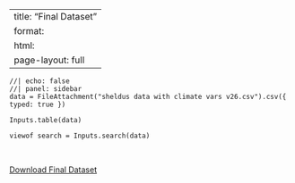 
---
title: "Final Dataset"
format: 
  html: 
    page-layout: full
---




```ojs
//| echo: false
//| panel: sidebar
data = FileAttachment("sheldus data with climate vars v26.csv").csv({ typed: true })

Inputs.table(data)

viewof search = Inputs.search(data)
```



<br>

::: {.hero-buttons}
[Download Final Dataset](sheldus data with climate vars v26.xlsx){.btn-action-primary .btn-action .btn .btn-success .btn-lg role="button"}
:::


